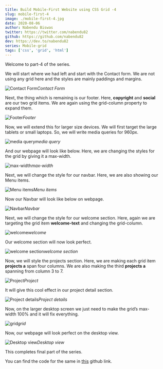 ```yaml
---
title: Build Mobile-First Website using CSS Grid -4
slug: mobile-first-4
image: ./mobile-first-4.jpg
date: 2020-08-06
author: Nabendu Biswas
twitter: https://twitter.com/nabendu82
github: https://github.com/nabendu82
dev: https://dev.to/nabendu82
series: Mobile-grid
tags: ['css', 'grid', 'html']
---
```


Welcome to part-4 of the series. 

We will start where we had left and start with the Contact form. We are not using any grid here and the styles are mainly paddings and margins.

![Contact Form](https://ik.imagekit.io/thewebdev/Mobile-First/4/1_YCqKBdMlLX.png)*Contact Form*

Next, the thing which is remaining is our footer. Here, **copyright** and **social** are our two grid items. We are again using the grid-column property to expand them.

![Footer](https://ik.imagekit.io/thewebdev/Mobile-First/4/2_eOPxFpUiw.png)*Footer*

Now, we will extend this for larger size devices. We will first target the large tablets or small laptops. So, we will write media queries for 960px.

![media query](https://ik.imagekit.io/thewebdev/Mobile-First/4/3_yOZZrDXg-S.png)*media query*

And our webpage will look like below. Here, we are changing the styles for the grid by giving it a max-width.

![max-width](https://ik.imagekit.io/thewebdev/Mobile-First/4/4_j0Gsw-OBv.png)*max-width*

Next, we will change the style for our navbar. Here, we are also showing our Menu items.

![Menu items](https://ik.imagekit.io/thewebdev/Mobile-First/4/5_0R67L_5ZRD.png)*Menu items*

Now our Navbar will look like below on webpage.

![Navbar](https://ik.imagekit.io/thewebdev/Mobile-First/4/6_1suDVsxyAP.png)*Navbar*

Next, we will change the style for our welcome section. Here, again we are targeting the grid item **welcome-text** and changing the grid-column.

![welcome](https://ik.imagekit.io/thewebdev/Mobile-First/4/7_Gg5jmg235.png)*welcome*

Our welcome section will now look perfect.

![welcome section](https://ik.imagekit.io/thewebdev/Mobile-First/4/8_ZgO5xlOXtT.png)*welcome section*

Now, we will style the projects section. Here, we are making each grid item **projects a** span four columns. We are also making the third **projects a** spanning from column 3 to 7.

![Project](https://ik.imagekit.io/thewebdev/Mobile-First/4/9_RSRfk5Bj6Z.png)*Project*

It will give this cool effect in our project detail section.

![Project details](https://ik.imagekit.io/thewebdev/Mobile-First/4/10_xh0ONCuoOd.png)*Project details*

Now, on the larger desktop screen we just need to make the grid’s max-width 100% and it will fix everything.

![grid](https://ik.imagekit.io/thewebdev/Mobile-First/4/11_xJ2SGEM41.png)*grid*

Now, our webpage will look perfect on the desktop view.

![Desktop view](https://ik.imagekit.io/thewebdev/Mobile-First/4/12_I2dih1B86b.png)*Desktop view*

This completes final part of the series.

You can find the code for the same in [this](https://github.com/nabendu82/Mobile-First-CSS-Grid) github link.
